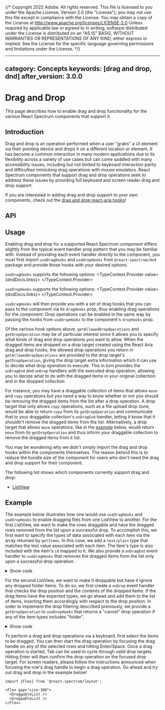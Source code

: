 {/* Copyright 2022 Adobe. All rights reserved.
This file is licensed to you under the Apache License, Version 2.0 (the "License");
you may not use this file except in compliance with the License. You may obtain a copy
of the License at http://www.apache.org/licenses/LICENSE-2.0
Unless required by applicable law or agreed to in writing, software distributed under
the License is distributed on an "AS IS" BASIS, WITHOUT WARRANTIES OR REPRESENTATIONS
OF ANY KIND, either express or implied. See the License for the specific language
governing permissions and limitations under the License. */}



---
category: Concepts
keywords: [drag and drop, dnd]
after_version: 3.0.0
---

# Drag and Drop

This page describes how to enable drag and drop functionality for the various React Spectrum components that support it.

## Introduction

Drag and drop is an operation performed when a user "grabs" a UI element via their pointing device and drops it on a different location or element.
It has become a common interaction in many modern applications due to its flexibility across a variety of use cases but can come saddled with
many accessibility issues, including but not limited to keyboard interaction parity and difficulties mimicking drag operations with mouse emulators.
React Spectrum components that support drag and drop operations seek to address these issues by providing full keyboard and screen reader drag and drop
support.

If you are interested in adding drag and drop support to your own components, check out the [drag and drop react-aria hooks](https://www.npmjs.com/package/@react-aria/dnd)!

## API

<FunctionAPI function={docs.exports.useDragHooks} links={docs.links} />
<FunctionAPI function={docs.exports.useDropHooks} links={docs.links} />

## Usage

Enabling drag and drop for a supported React Spectrum component differs slightly from the typical event handler prop pattern that you may be familiar with.
Instead of providing each event handler directly to the component, you must first import `useDragHooks` and `useDropHooks` from `@react-spectrum/dnd` package
and provide those hooks with your desired options.

`useDragHooks` supports the following options:
<TypeContext.Provider value={dndDocs.links}>
  <InterfaceType properties={dndDocs.exports.DraggableCollectionProps.properties} />
</TypeContext.Provider>

`useDropHooks` supports the following options:
<TypeContext.Provider value={dndDocs.links}>
  <InterfaceType properties={dndDocs.exports.DroppableCollectionProps.properties} />
</TypeContext.Provider>

`useDragHooks` will then provide you with a set of drag hooks that you can pass to the component via its `dragHooks` prop, thus enabling drag operations for the component.
Drop operations can be enabled in the same way by passing the hooks from `useDropHooks` to the component's `dropHooks` prop.

Of the various hook options above, `getAllowedDropOperations` and `getDropOperation` may be of particular interest since it allows you to specify what kinds of drag and drop operations you want to allow.
When the dragged items are dropped on a drop target created using the React Aria drag and drop hooks, the allowed drop operations you return in `getAllowedDropOperations`
are provided to the drop target's `getDropOperation`, giving the drop target extra information which it can use to decide what drop operation to execute. This in turn provides
the `onDragEnd` and `onDrop` handlers with the executed drop operation, allowing you to decide what to do with the dragged items in your original collection and in the dropped collection.

For instance, you may have a draggable collection of items that allows `move` and `copy` operations but you need a way to know whether or not you should be removing the dragged items
from the list after a drop operation. A drop target that only allows `copy` operations, such as a file upload drop zone, would be able to return `copy` from its `getDropOperation` and communicate that
to your draggable collection's `onDragEnd` handler, letting it know that it shouldn't remove the dragged items from the list. Alternatively, a drop target that allows `move` operations, like in the
[example](#example) below, would return `move` from its `getDropOperation` and thus inform your draggable collection to remove the dragged items from it list.

You may be wondering why we didn't simply import the drag and drop hooks within the components themselves. The reason behind this is to reduce the bundle size of
the component for users who don't need the drag and drop support for their component.

The following list shows which components currently support drag and drop:
-  [ListView](ListView.html#drag-and-drop)

## Example

The example below illustrates how one would use `useDragHooks` and `useDropHooks` to enable dragging files from one ListView to another. For the first ListView, we want to make the rows draggable and
have the dragged rows removed from the list upon a successful drop. To accomplish this, we first want to specify the types of data associated with each item via the array returned by `getItems`. In this case,
we add a `text/plain` type that matches the text value associated with each item. The item's type is also included with the item's `id` mapped to it. We also provide a `onDragEnd` event handler to `useDragHooks`
that removes the dragged items from the list only upon a successful drop operation.

<details>
  <summary style={{fontWeight: 'bold'}}><ChevronRight size="S" /> Show code</summary>

```tsx example export=true render=false
import Folder from '@spectrum-icons/workflow/Folder';
import {Item, ListView} from '@react-spectrum/list';
import {Text} from '@adobe/react-spectrum';
import {useDragHooks} from '@react-spectrum/dnd';
import {useListData} from '@react-stately/data';

function DraggableList(props) {
  let {
    items,
    ...otherProps
  } = props;
  let list = useListData({
    initialItems: items || [
      {id: 'a', textValue: 'Adobe Photoshop', type: 'file'},
      {id: 'b', textValue: 'Adobe XD', type: 'file'},
      {id: 'c', textValue: 'Documents', type: 'folder'},
      {id: 'd', textValue: 'Adobe InDesign', type: 'file'},
      {id: 'e', textValue: 'Utilities', type: 'folder'}
    ]
  });

  let getItems = (keys) => [...keys].map(key => {
    let item = list.getItem(key);
    return {
      'text/plain': item.textValue,
      [item.type]: item.id
    };
  });

  let onDragEnd = (e) => {
    if (e.dropOperation === 'move') {
      list.remove(...e.keys);
    }
  };
  let dragHooks = useDragHooks({
    getItems,
    onDragEnd
  });

  return (
    <ListView
      aria-label="Draggable list view example"
      width="size-3600"
      height="size-3600"
      selectionMode="multiple"
      items={list.items}
      dragHooks={dragHooks}
      {...otherProps}>
      {item => (
        <Item key={item.key} textValue={item.textValue}>
          {item.type === 'folder' && <Folder />}
          <Text>{item.textValue}</Text>
        </Item>
      )}
    </ListView>
  );
}
```
</details>

For the second ListView, we want to make it droppable but have it ignore any dropped folder items. To do so, we first create a `onDrop` event handler that checks the drop position and the contents of the dropped items.
If the drag items have the expected types, we go ahead and add them to the list of items, inserting them accordingly with respect to the drop position. In order to implement the drop filtering described previously, we
provide a `getDropOperation` to `useDropHooks` that returns a "cancel" drop operation if any of the item types includes "folder".

<details>
  <summary style={{fontWeight: 'bold'}}><ChevronRight size="S" /> Show code</summary>

```tsx example export=true render=false
import {useDropHooks} from '@react-spectrum/dnd';

function DroppableList(props) {
  let {
    items,
    ...otherProps
  } = props;
  let list = useListData({
    initialItems: items || [
      {id: 'f', textValue: 'Adobe AfterEffects', type: 'file'},
      {id: 'g', textValue: 'Adobe Illustrator', type: 'file'},
      {id: 'h', textValue: 'Adobe Lightroom', type: 'file'},
      {id: 'i', textValue: 'Adobe Premiere Pro', type: 'file'},
      {id: 'j', textValue: 'Adobe Fresco', type: 'file'}
    ]
  });

  let onDrop = async (e) => {
    let itemsToAdd = [];
    for (let item of e.items) {
      let type, id, textValue;
      if (item.kind === 'text') {
        if (item.types.has('file')) {
          type = 'file';
          id = await item.getText('file');
        }

        if (item.types.has('text/plain')) {
          textValue = await item.getText('text/plain');
        }

        if (!type || !id || !textValue) {
          continue;
        }

        itemsToAdd.push({
          id,
          type,
          textValue
        });
      }
    }

    if (e.target.type === 'root') {
      list.prepend(...itemsToAdd);
    } else if (e.target.dropPosition === 'before') {
      list.insertBefore(e.target.key, ...itemsToAdd);
    } else {
      list.insertAfter(e.target.key, ...itemsToAdd);
    }
  };

  let getDropOperation = (target, types) => {
    if (types.has('folder')) {
      return 'cancel';
    }

    return 'move';
  };

  let dropHooks = useDropHooks({
    getDropOperation,
    onDrop
  });

  return (
    <ListView
      aria-label="Droppable list view example"
      width="size-3600"
      height="size-3600"
      selectionMode="multiple"
      items={list.items}
      dropHooks={dropHooks}
      {...otherProps}>
      {item => (
        <Item key={item.key} textValue={item.textValue}>
          {item.type === 'folder' && <Folder />}
          <Text>{item.textValue}</Text>
        </Item>
      )}
    </ListView>
  );
}
```
</details>

To perform a drag and drop operations via a keyboard, first select the items to be dragged. You can then start the drag operation by focusing the drag handle on any of the
selected rows and hitting <Keyboard>Enter</Keyboard>/<Keyboard>Space</Keyboard>. Once a drag operation is started, <Keyboard>Tab</Keyboard> can be used to cycle through valid
drop targets. Hitting <Keyboard>Enter</Keyboard> will then confirm the drop operation on the focused drop target. For screen readers, please follow the instructions announced
when focusing the row's drag handle to begin a drag operation. Go ahead and try out drag and drop in the example below!

```tsx example
import {Flex} from '@react-spectrum/layout';

<Flex gap="size-300">
  <DraggableList />
  <DroppableList />
</Flex>
```
